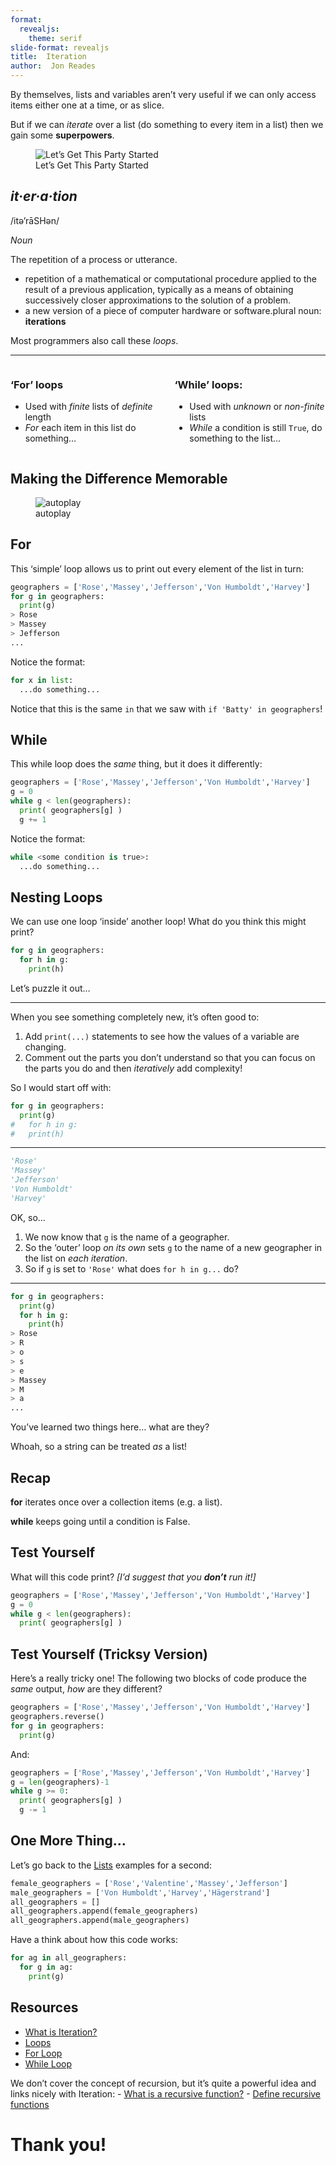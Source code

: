 ```yaml
---
format:
  revealjs:
    theme: serif
slide-format: revealjs
title:  Iteration
author:  Jon Reades
---
```





::: {.notes}

By themselves, lists and variables aren't very useful if we can only access items either one at a time, or as slice. 

But if we can *iterate* over a list (do something to every item in a list) then we gain some **superpowers**.

:::


![Let's Get This Party Started](https://sd.keepcalms.com/i-w600/lets-get-this-party-started-4.jpg)


## *it·er·a·tion* {.smaller}


/itə'rāSHən/

*Noun*

The repetition of a process or utterance.

- repetition of a mathematical or computational procedure applied to the result of a previous application, typically as a means of obtaining successively closer approximations to the solution of a problem.
- a new version of a piece of computer hardware or software.plural noun: **iterations**



::: {.notes}

Most programmers also call these *loops*.

:::

---

:::: {.columns}
::: {.column width="50%"}
### 'For' loops

- Used with *finite* lists of *definite* length
- *For* each item in this list do something...
:::
::: {.column width="50%"}
### 'While' loops:

- Used with *unknown* or *non-finite* lists
- *While* a condition is still `True`, do something to the list...

:::
::::

## Making the Difference Memorable 


![autoplay](https://www.youtube.com/watch?v=9AJ0uoxtdCQ)


## For {.smaller}


This 'simple' loop allows us to print out every element of the list in turn:

```python
geographers = ['Rose','Massey','Jefferson','Von Humboldt','Harvey']
for g in geographers:
  print(g)
> Rose
> Massey
> Jefferson
...
```

Notice the format:

```python
for x in list:
  ...do something...
```



::: {.notes}

Notice that this is the same `in` that we saw with `if 'Batty' in geographers`!

:::

## While {.smaller}


This while loop does the _same_ thing, but it does it differently:

```python
geographers = ['Rose','Massey','Jefferson','Von Humboldt','Harvey']
g = 0
while g < len(geographers):
  print( geographers[g] )
  g += 1
```

Notice the format:

```python
while <some condition is true>:
  ...do something...
```


## Nesting Loops {.smaller}


We can use one loop 'inside' another loop! What do you think this might print?

```python
for g in geographers:
  for h in g:
    print(h)
```

Let's puzzle it out... 


---


When you see something completely new, it's often good to:

1. Add `print(...)` statements to see how the values of a variable are changing.
2. Comment out the parts you don't understand so that you can focus on the parts you do and then *iteratively* add complexity!

So I would start off with:

```python
for g in geographers:
  print(g)
#   for h in g:
#   print(h)
```


---


```python
'Rose'
'Massey'
'Jefferson'
'Von Humboldt'
'Harvey'
```

OK, so... 

1. We now know that `g` is the name of a geographer.
2. So the 'outer' loop *on its own* sets `g` to the name of a new geographer in the list on *each iteration*.
3. So if `g` is set to `'Rose'` what does `for h in g...` do?


---


```python
for g in geographers:
  print(g)
  for h in g:
    print(h)
> Rose
> R
> o
> s
> e
> Massey
> M
> a
...
```


::: {.notes}

You've learned two things here... what are they?

Whoah, so a string can be treated _as_ a list!

:::

## Recap



**for** iterates once over a collection items (e.g. a list).


**while** keeps going until a condition is False.


## Test Yourself {.smaller}


What will this code print? *[I'd suggest that you **don't** run it!]*

```python
geographers = ['Rose','Massey','Jefferson','Von Humboldt','Harvey']
g = 0
while g < len(geographers):
  print( geographers[g] )
```


## Test Yourself (Tricksy Version) {.smaller}


Here's a really tricky one! The following two blocks of code produce the *same* output, *how* are they different?

```python
geographers = ['Rose','Massey','Jefferson','Von Humboldt','Harvey']
geographers.reverse()
for g in geographers:
  print(g)
```

And:

```python
geographers = ['Rose','Massey','Jefferson','Von Humboldt','Harvey']
g = len(geographers)-1
while g >= 0:
  print( geographers[g] )
  g -= 1
```

## One More Thing... {.smaller}

Let's go back to the [Lists](2.4-Lists.md) examples for a second:
```python
female_geographers = ['Rose','Valentine','Massey','Jefferson']
male_geographers = ['Von Humboldt','Harvey','Hägerstrand']
all_geographers = []
all_geographers.append(female_geographers)
all_geographers.append(male_geographers)
```
Have a think about how this code works:
```python
for ag in all_geographers:
  for g in ag:
    print(g)
```


## Resources {.smaller}


- [What is Iteration?](https://www.linkedin.com/learning/python-quick-start/what-is-iteration)
- [Loops](https://www.linkedin.com/learning/learning-python-2/loops)
- [For Loop](https://www.linkedin.com/learning/python-quick-start/for-loop)
- [While Loop](https://www.linkedin.com/learning/python-quick-start/while-loop)

We don't cover the concept of recursion, but it's quite a powerful idea and links nicely with Iteration:
- [What is a recursive function?](https://www.linkedin.com/learning/python-quick-start/what-is-a-recursive-function)
- [Define recursive functions](https://www.linkedin.com/learning/python-quick-start/define-recursive-functions)

# Thank you!